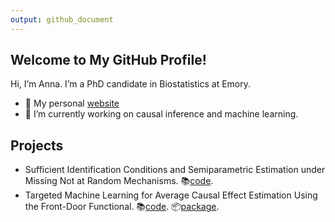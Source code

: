 ```yaml
---
output: github_document
---
```


## Welcome to My GitHub Profile!

Hi, I'm Anna. I'm a PhD candidate in Biostatistics at Emory.

- 👩 My personal [website](https://guoanna.com/)
- 🔭 I’m currently working on causal inference and machine learning.

## Projects
- Sufficient Identification Conditions and Semiparametric Estimation under Missing Not at Random Mechanisms. 📚[code](https://github.com/annaguo-bios/criss-cross-model-code). 
- Targeted Machine Learning for Average Causal Effect Estimation Using the Front-Door Functional. 📚[code](https://github.com/annaguo-bios/TMLE-Front-Door). 📦[package](https://github.com/annaguo-bios/fdtmle).